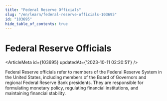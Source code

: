 ```yaml
---
title: "Federal Reserve Officials"
slug: "/en/learn/federal-reserve-officials-103695"
id: "103695"
hide_table_of_contents: true
---
```



# Federal Reserve Officials

<ArticleMeta id={103695} updatedAt={'2023-10-11 02:20:51'} />
<div className='border-solid border-b border-t-0 my-4 border-[var(--ifm-color-gray-300)]' />

Federal Reserve officials refer to members of the Federal Reserve System in the United States, including members of the Board of Governors and regional Federal Reserve Bank presidents. They are responsible for formulating monetary policy, regulating financial institutions, and maintaining financial stability.
